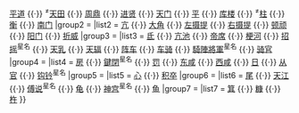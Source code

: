 {{Navbox
|name   = 中国古代星官-东方
|title  = [[東方中西星名對照表|{{color|#FCCC99|东方星官}}]]
|border = {{{border|}}}

|titlestyle = background: #8C0303; color: #FCCC99;
|groupstyle = background: #8C0303; color: #FCCC99;width:4em;
|abovestyle = background: #8C0303; color: #FCCC99;
|belowstyle = background: #8C0303; color: #FCCC99;
|state = collapsed

|liststyle=width:auto;

|group1 = [[角宿|{{color|#FCCC99|角宿}}]]
|list1 = [[角 (星官)|角]] {{·}} [[平道]] {{·}} <sup>≠</sup>[[天田 (星官)|天田]] {{·}} [[周鼎 (星官)|周鼎]] {{·}} [[进贤 (星官)|进贤]] {{·}} [[天门 (星官)|天门]] {{·}} [[平 (星官)|平]] {{·}} [[库楼 (星官)|库楼]] {{·}} <sup>≠</sup>[[柱 (星官)|柱]] {{·}} [[衡 (星官)|衡]] {{·}} [[南门 (星官)|南门]]
|group2 = [[亢宿|{{color|#FCCC99|亢宿}}]]
|list2 = [[亢 (星官)|亢]] {{·}} [[大角 (星官)|大角]] {{·}} [[左摄提 (星官)|左摄提]] {{·}} [[右摄提 (星官)|右摄提]] {{·}} [[顿顽 (星官)|顿顽]] {{·}} [[阳门 (星官)|阳门]] {{·}} [[折威]]
|group3 = [[氐宿|{{color|#FCCC99|氐宿}}]]
|list3 = [[氐 (星官)|氐]] {{·}} [[亢池 (星官)|亢池]] {{·}} [[帝席 (星官)|帝席]] {{·}} [[梗河 (星官)|梗河]] {{·}} [[招摇]]<sup>星名</sup> {{·}} [[天乳 (星官)|天乳]] {{·}} [[天辐 (星官)|天辐]] {{·}} [[阵车 (星官)|阵车]] {{·}} [[车骑 (星官)|车骑]] {{·}} [[騎陣將軍]]<sup>星名</sup> {{·}} [[骑官 (星官)|骑官]] 
|group4 = [[房宿|{{color|#FCCC99|房宿}}]]
|list4 = [[房 (星官)|房]] {{·}}  [[鍵閉]]<sup>星名</sup> {{·}} [[罚 (星官)|罚]] {{·}} [[东咸 (星官)|东咸]] {{·}} [[西咸 (星官)|西咸]] {{·}} [[日 (星官)|日]] {{·}} [[从官 (房宿)|从官]] {{·}} [[钩钤]]<sup>星名</sup>
|group5 = [[心宿|{{color|#FCCC99|心宿}}]]
|list5 = [[心 (星官)|心]] {{·}} [[积卒 (星官)|积卒]]
|group6 = [[尾宿|{{color|#FCCC99|尾宿}}]]
|list6 = [[尾 (星官)|尾]] {{·}} [[天江 (星官)|天江]] {{·}} [[傅說_(恆星)|傅说]]<sup>星名</sup>  {{·}}  [[龟 (星官)|龟]] {{·}} [[NGC 6231|神宫]]<sup>星名</sup>  {{·}} [[托勒密星团|鱼]]
|group7 = [[箕宿|{{color|#FCCC99|箕宿}}]]
|list7 = [[箕 (星官)|箕]] {{·}} [[糠 (星官)|糠]] {{·}} [[杵 (箕宿)|杵]]
}}<noinclude>[[Category:天文学模板|{{PAGENAME}}]]</noinclude>
<noinclude>{{Documentation}}</noinclude>